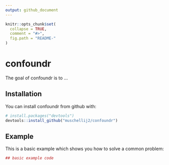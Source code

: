 ```yaml
---
output: github_document
---
```


<!-- README.md is generated from README.Rmd. Please edit that file -->

```r
knitr::opts_chunk$set(
  collapse = TRUE,
  comment = "#>",
  fig.path = "README-"
)
```

# confoundr

The goal of confoundr is to ...

## Installation

You can install confoundr from github with:

```r
# install.packages("devtools")
devtools::install_github("muschellij2/confoundr")
```

## Example

This is a basic example which shows you how to solve a common problem:

```r
## basic example code
```
